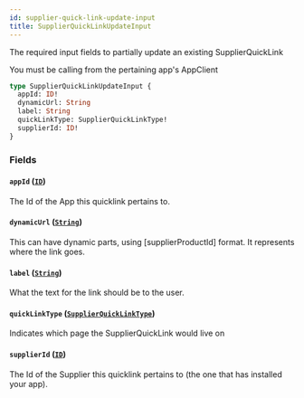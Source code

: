 ```yaml
---
id: supplier-quick-link-update-input
title: SupplierQuickLinkUpdateInput
---
```



The required input fields to partially update an existing SupplierQuickLink
            
You must be calling from the pertaining app's AppClient


```graphql
type SupplierQuickLinkUpdateInput {
  appId: ID!
  dynamicUrl: String
  label: String
  quickLinkType: SupplierQuickLinkType!
  supplierId: ID!
}
```


### Fields

#### `appId` ([`ID`](/developers/supplier-apis/supply-api/graphql/reference/scalars/id))

The Id of the App this quicklink pertains to.


#### `dynamicUrl` ([`String`](/developers/supplier-apis/supply-api/graphql/reference/scalars/string))

This can have dynamic parts, using [supplierProductId] format. It represents where the link goes.


#### `label` ([`String`](/developers/supplier-apis/supply-api/graphql/reference/scalars/string))

What the text for the link should be to the user.


#### `quickLinkType` ([`SupplierQuickLinkType`](/developers/supplier-apis/supply-api/graphql/reference/enums/supplier-quick-link-type))

Indicates which page the SupplierQuickLink would live on


#### `supplierId` ([`ID`](/developers/supplier-apis/supply-api/graphql/reference/scalars/id))

The Id of the Supplier this quicklink pertains to (the one that has installed your app).




